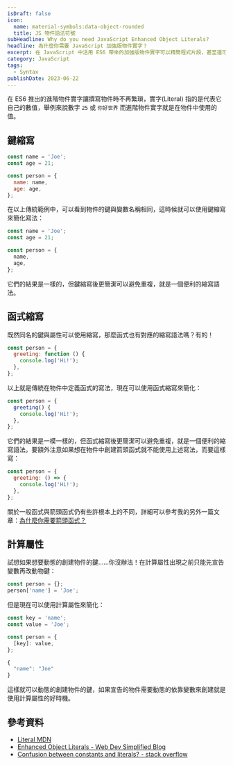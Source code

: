 ```yaml
---
isDraft: false
icon:
  name: material-symbols:data-object-rounded
  title: JS 物件語法符號
subHeadline: Why do you need JavaScript Enhanced Object Literals?
headline: 為什麼你需要 JavaScript 加強版物件實字？
excerpt: 在 JavaScript 中活用 ES6 帶來的加強版物件實字可以精簡程式片段，甚至還可以動態的計算創造物件內的項目！實字(Literal) 指的是代表它自己的數值，舉例來說數字 `25` 或 `你好世界` 而進階物件實字就是在物件中使用的值。
category: JavaScript
tags:
  - Syntax
publishDate: 2023-06-22
---
```


在 ES6 推出的進階物件實字讓撰寫物件時不再繁瑣，實字(Literal) 指的是代表它自己的數值，舉例來說數字 `25` 或 `你好世界` 而進階物件實字就是在物件中使用的值。

## 鍵縮寫

```js
const name = 'Joe';
const age = 21;

const person = {
  name: name,
  age: age,
};
```

在以上傳統範例中，可以看到物件的鍵與變數名稱相同，這時候就可以使用鍵縮寫來簡化寫法：

```js
const name = 'Joe';
const age = 21;

const person = {
  name,
  age,
};
```

它們的結果是一樣的，但鍵縮寫後更簡潔可以避免重複，就是一個便利的縮寫語法。

## 函式縮寫

既然同名的鍵與屬性可以使用縮寫，那麼函式也有對應的縮寫語法嗎？有的！

```js
const person = {
  greeting: function () {
    console.log('Hi!');
  },
};
```

以上就是傳統在物件中定義函式的寫法，現在可以使用函式縮寫來簡化：

```js
const person = {
  greeting() {
    console.log('Hi!');
  },
};
```

它們的結果是一模一樣的，但函式縮寫後更簡潔可以避免重複，就是一個便利的縮寫語法。要額外注意如果想在物件中創建箭頭函式就不能使用上述寫法，而要這樣寫：

```js
const person = {
  greeting: () => {
    console.log('Hi!');
  },
};
```

關於一般函式與箭頭函式仍有些許根本上的不同，詳細可以參考我的另外一篇文章：[為什麼你需要箭頭函式？](/post/why-you-need-arrow-function/)

## 計算屬性

試想如果想要動態的創建物件的鍵……你沒辦法！在計算屬性出現之前只能先宣告變數再改動物鍵：

```js
const person = {};
person['name'] = 'Joe';
```

但是現在可以使用計算屬性來簡化：

```js
const key = 'name';
const value = 'Joe';

const person = {
  [key]: value,
};
```

```js
{
  "name": "Joe"
}
```

這樣就可以動態的創建物件的鍵，如果宣告的物件需要動態的依靠變數來創建就是使用計算屬性的好時機。

## 參考資料

- [Literal MDN](https://developer.mozilla.org/en-US/docs/Glossary/Literal)
- [Enhanced Object Literals - Web Dev Simplified Blog](https://blog.webdevsimplified.com/2020-04/use-effect/)
- [Confusion between constants and literals? - stack overflow](https://stackoverflow.com/questions/44767354/confusion-between-constants-and-literals)
